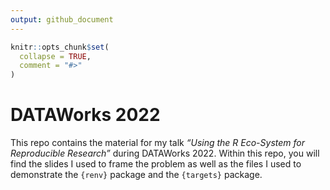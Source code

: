 ```yaml
---
output: github_document
---
```


<!-- README.md is generated from README.Rmd. Please edit that file -->

```r
knitr::opts_chunk$set(
  collapse = TRUE,
  comment = "#>"
)
```

# DATAWorks 2022

<!-- badges: start -->
<!-- badges: end -->

This repo contains the material for my talk *"Using the R Eco-System for Reproducible Research"* during DATAWorks 2022. Within this repo, you will find the slides I used to frame the problem as well as the files I used to demonstrate the `{renv}` package and the `{targets}` package.
